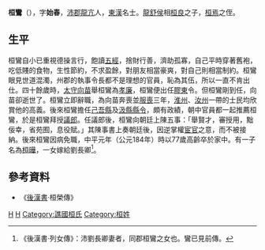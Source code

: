'''桓鸞'''（{{bd|108年||184年|catIdx=h}}），字'''始春'''，[[沛郡|沛郡]][[龍亢|龍亢]]人，[[東漢|東漢]]名士。[[龍舒侯|龍舒侯]]相[[桓良|桓良]]之子，[[桓焉|桓焉]]之侄。

==生平==
桓鸞自小已重視德操言行，飽讀[[五經|五經]]，捨財行善，濟助孤寡，自己平時穿著舊袍，吃低賤的食物，生性節約，不求盈餘，對朋友相當豪爽，對自己則相當制約。桓鸞眼見世道混濁，州郡的執事令長都不是理想的官員，恥為其伍，所以一直不肯出仕。四十餘歲時，[[太守|太守]][[向苗|向苗]]舉桓鸞為[[孝廉|孝廉]]，桓鸞便出任[[膠東|膠東]]令。但桓鸞剛到任，向苗卻逝世了。桓鸞立即辭職，為向苗奔喪並[[服喪|服喪]]三年，[[淮州|淮州]]、[[汝州|汝州]]一帶的士民均欣賞他的高義。後來桓鸞擔任[[己吾縣|己吾縣]]及[[汲縣|汲縣]][[縣令|縣令]]，頗有政績，朝中官員都一起推薦桓鸞，於是桓鸞拜授[[議郎|議郎]]。任議郎後，桓鸞向朝廷上陳五事：「舉賢才，審授用，黜佞幸，省苑囿，息役賦。」其陳事書上奏朝廷後，因逆掌權[[宦官|宦官]]之意，而不被接納。後來桓鸞因病免職，中平元年（公元184年）時以77歲高齡卒於家中。有一子名為[[桓曄|桓曄]]，一女嫁給劉長卿<ref>《後漢書·列女傳》：沛劉長卿妻者，同郡桓鸞之女也。鸞已見前傳。</ref>。

==參考資料==
*《[[後漢書|後漢書]]·桓榮傳》

[[Category:东汉县令|H]]
[[Category:东汉议郎|H]]
[[Category:譙國桓氏|Category:譙國桓氏]]
[[Category:桓姓|Category:桓姓]]